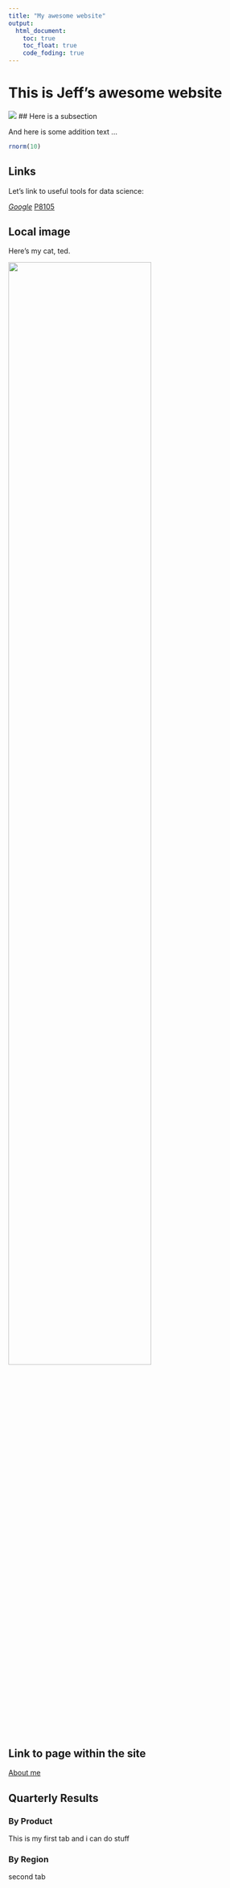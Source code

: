 ```yaml
---
title: "My awesome website"
output: 
  html_document:
    toc: true
    toc_float: true
    code_foding: true
---
```


# This is Jeff's awesome website

![](https://media.giphy.com/media/drXGoW1iudhKw/giphy.gif)
## Here is a subsection

And here is some addition text ...

```r
rnorm(10)
```

## Links

Let's link to useful tools for data science:

*[Google](https://www.google.com)
*[P8105](https://p8105.com)

## Local image
Here's my cat, ted.

<img src="images/ted.jpg" style="width:75%">

## Link to page within the site

[About me](about.html)

## Quarterly Results {.tabset}

### By Product

This is my first tab and i can do stuff

### By Region

second tab

